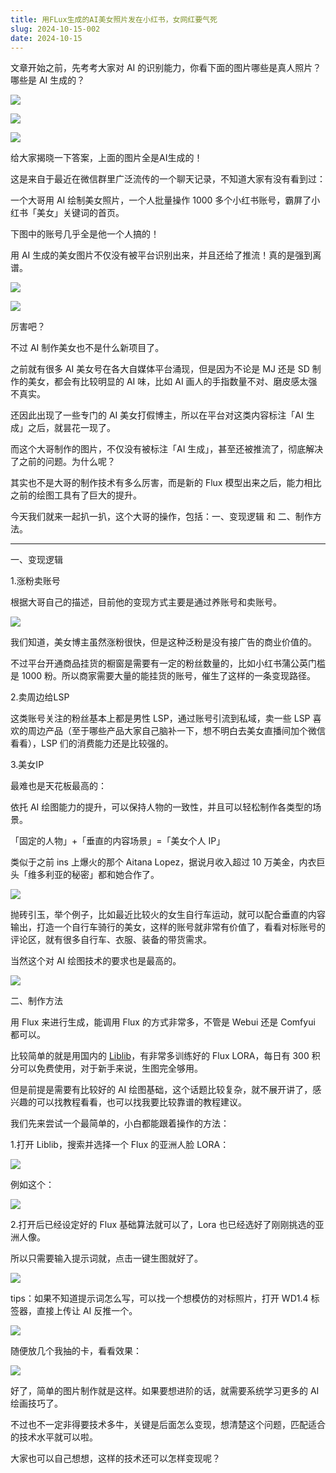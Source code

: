 ```yaml
---
title: 用FLux生成的AI美女照片发在小红书，女网红要气死
slug: 2024-10-15-002
date: 2024-10-15
---
```


文章开始之前，先考考大家对 AI 的识别能力，你看下面的图片哪些是真人照片？哪些是 AI 生成的？


![](https://cdn.jsdelivr.net/gh/wangwenjie1314/PicCDN/2024-10-15/1728979215369-image.png)


![](https://cdn.jsdelivr.net/gh/wangwenjie1314/PicCDN/2024-10-15/1728979247227-image.png)


![](https://cdn.jsdelivr.net/gh/wangwenjie1314/PicCDN/2024-10-15/1728979239550-image.png)


给大家揭晓一下答案，上面的图片全是AI生成的！

这是来自于最近在微信群里广泛流传的一个聊天记录，不知道大家有没有看到过：

一个大哥用 AI 绘制美女照片，一个人批量操作 1000 多个小红书账号，霸屏了小红书「美女」关键词的首页。

下图中的账号几乎全是他一个人搞的！

用 AI 生成的美女图片不仅没有被平台识别出来，并且还给了推流！真的是强到离谱。


![](https://cdn.jsdelivr.net/gh/wangwenjie1314/PicCDN/2024-10-15/1728979266242-image.png)


![](https://cdn.jsdelivr.net/gh/wangwenjie1314/PicCDN/2024-10-15/1728979281344-image.png)


厉害吧？

不过 AI 制作美女也不是什么新项目了。

之前就有很多 AI 美女号在各大自媒体平台涌现，但是因为不论是 MJ 还是 SD 制作的美女，都会有比较明显的 AI 味，比如 AI 画人的手指数量不对、磨皮感太强不真实。

还因此出现了一些专门的 AI 美女打假博主，所以在平台对这类内容标注「AI 生成」之后，就昙花一现了。

而这个大哥制作的图片，不仅没有被标注「AI 生成」，甚至还被推流了，彻底解决了之前的问题。为什么呢？

其实也不是大哥的制作技术有多么厉害，而是新的 Flux 模型出来之后，能力相比之前的绘图工具有了巨大的提升。

今天我们就来一起扒一扒，这个大哥的操作，包括：一、变现逻辑 和 二、制作方法。

----

一、变现逻辑

1.涨粉卖账号

根据大哥自己的描述，目前他的变现方式主要是通过养账号和卖账号。

![](https://cdn.jsdelivr.net/gh/wangwenjie1314/PicCDN/2024-10-15/1728979302548-image.png)

我们知道，美女博主虽然涨粉很快，但是这种泛粉是没有接广告的商业价值的。

不过平台开通商品挂货的橱窗是需要有一定的粉丝数量的，比如小红书蒲公英门槛是 1000 粉。所以商家需要大量的能挂货的账号，催生了这样的一条变现路径。


2.卖周边给LSP

这类账号关注的粉丝基本上都是男性 LSP，通过账号引流到私域，卖一些 LSP 喜欢的周边产品（至于哪些产品大家自己脑补一下，想不明白去美女直播间加个微信看看），LSP 们的消费能力还是比较强的。

3.美女IP

最难也是天花板最高的：

依托 AI 绘图能力的提升，可以保持人物的一致性，并且可以轻松制作各类型的场景。

「固定的人物」+「垂直的内容场景」=「美女个人 IP」

类似于之前 ins 上爆火的那个 Aitana Lopez，据说月收入超过 10 万美金，内衣巨头「维多利亚的秘密」都和她合作了。


![](https://cdn.jsdelivr.net/gh/wangwenjie1314/PicCDN/2024-10-15/1728979320224-image.png)

抛砖引玉，举个例子，比如最近比较火的女生自行车运动，就可以配合垂直的内容输出，打造一个自行车骑行的美女，这样的账号就非常有价值了，看看对标账号的评论区，就有很多自行车、衣服、装备的带货需求。

当然这个对 AI 绘图技术的要求也是最高的。


![](https://cdn.jsdelivr.net/gh/wangwenjie1314/PicCDN/2024-10-15/1728979333150-image.png)


二、制作方法

用 Flux 来进行生成，能调用 Flux 的方式非常多，不管是 Webui 还是 Comfyui 都可以。

比较简单的就是用国内的 [Liblib](https://www.liblib.art/)，有非常多训练好的 Flux LORA，每日有 300 积分可以免费使用，对于新手来说，生图完全够用。

但是前提是需要有比较好的 AI 绘图基础，这个话题比较复杂，就不展开讲了，感兴趣的可以找教程看看，也可以找我要比较靠谱的教程建议。

我们先来尝试一个最简单的，小白都能跟着操作的方法：

1.打开 Liblib，搜索并选择一个 Flux 的亚洲人脸 LORA：


![](https://cdn.jsdelivr.net/gh/wangwenjie1314/PicCDN/2024-10-15/1728979348987-image.png)


例如这个：


![](https://cdn.jsdelivr.net/gh/wangwenjie1314/PicCDN/2024-10-15/1728979360340-image.png)

2.打开后已经设定好的 Flux 基础算法就可以了，Lora 也已经选好了刚刚挑选的亚洲人像。

所以只需要输入提示词就，点击一键生图就好了。


![](https://cdn.jsdelivr.net/gh/wangwenjie1314/PicCDN/2024-10-15/1728979371079-image.png)

tips：如果不知道提示词怎么写，可以找一个想模仿的对标照片，打开 WD1.4 标签器，直接上传让 AI 反推一个。


![](https://cdn.jsdelivr.net/gh/wangwenjie1314/PicCDN/2024-10-15/1728979382243-image.png)


随便放几个我抽的卡，看看效果：



![](https://cdn.jsdelivr.net/gh/wangwenjie1314/PicCDN/2024-10-15/1728979395435-image.png)

好了，简单的图片制作就是这样。如果要想进阶的话，就需要系统学习更多的 AI绘画技巧了。

不过也不一定非得要技术多牛，关键是后面怎么变现，想清楚这个问题，匹配适合的技术水平就可以啦。

大家也可以自己想想，这样的技术还可以怎样变现呢？







